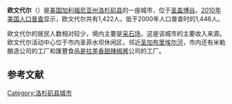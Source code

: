 {{Infobox Settlement
| name = 欧文代尔<br/>Irwindale
| image_skyline = 
| imagesize = 
| image_caption = 
| image_flag = 
| image_shield = 
|image_map  = LA County Incorporated Areas Irwindale highlighted.svg
| pushpin_map = 
| pushpin_label_position = 
| subdivision_type = 国家
| subdivision_name = {{USA}}
| subdivision_type1 = [[美国行政区划|州]]
| subdivision_name1 = [[加利福尼亚州|加利福尼亚州]]
| subdivision_type2 = [[加利福尼亚州各县列表|县]]
| subdivision_name2 = [[洛杉矶县|洛杉矶县]]
| elevation_m = 143
| elevation_footnotes = <ref>{{Cite GNIS|1652728|Irwindale|accessdate=March 13, 2015}}</ref>
| area_total_km2 = 24.897<ref>{{Cite US Gazetteer|2010|places|CA}}</ref>
| area_total_sq_mi  = 9.613
| population_as_of = 2010年
| population_total = 1422
| population_density_km2 = auto
| timezone = [[太平洋標準時間|PST]]
| utc_offset = -8
| timezone_DST = [[PDT|PDT]]
| utc_offset_DST = -7
| latd = 34
| latm = 7
| lats = 
| latNS = N
| longd = 117
| longm = 58
| longs = 
| longEW = W
| website =  
}}
'''欧文代尔'''（{{lang-en|Irwindale}}）是[[美国|美国]][[加利福尼亚州|加利福尼亚州]][[洛杉矶县|洛杉矶县]]的一座城市，位于[[圣盖博谷|圣盖博谷]]。[[2010年美国人口普查|2010年美国人口普查]]显示，欧文代尔共有1,422人，低于2000年人口普查时的1,446人。

欧文代尔的居民人数相对较少，境内主要是[[采石场|采石场]]，这是该城市的主要收入来源。欧文代尔活动中心位于市内圣菲水坝休闲区，邻近[[圣加布里埃尔河_(加利福尼亚州)|圣加布里埃尔河]]，市内还有米勒酿造公司的工厂和匯豐食品[[是拉差香甜辣椒酱|是拉差香甜辣椒酱]]公司的工厂。

== 参考文献 ==
{{Reflist}}
{{洛杉磯縣 (加利福尼亞州)}}
{{California-stub}}

[[Category:洛杉矶县城市|Category:洛杉矶县城市]]